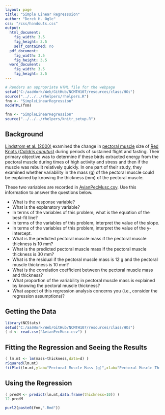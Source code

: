 ```yaml
---
layout: page
title: "Simple Linear Regresssion"
author: "Derek H. Ogle"
css: "/css/handouts.css"
output:
  html_document:
    fig_width: 3.5
    fig_height: 3.5
    self_contained: no
  pdf_document:
    fig_width: 3.5
    fig_height: 3.5
  word_document:
    fig_width: 3.5
    fig_height: 3.5
---
```


```r
# Renders an appropriate HTML file for the webpage
setwd("C:/aaaWork/Web/GitHub/NCMTH107/resources/class/HOs")
source("../../../rhelpers/rhelpers.R")
fnm <- "SimpleLinearRegression"
modHTML(fnm)
```

```r
fnm <- "SimpleLinearRegression"
source("../../../rhelpers/knitr_setup.R")
```

## Background
[Lindstrom et al. (2000)](http://www.ncbi.nlm.nih.gov/pubmed/10667974) examined the change in [pectoral muscle](http://www.birdwatchingdaily.com/blog/2014/01/30/the-amazing-muscles-and-bones-that-make-birds-fly/) size of [Red Knots (*Calidris canutus*)](https://en.wikipedia.org/wiki/Red_knot) during periods of sustained flight and fasting.  Their primary objective was to determine if these birds extracted energy from the pectoral muscle during times of high activity and stress and then if the muscle was rebuilt relatively quickly.  In one part of their study, they examined whether variability in the mass (g) of the pectoral muscle could be explained by knowing the thickness (mm) of the pectoral muscle.

These two variables are recorded in [AvianPecMusc.csv](https://github.com/droglenc/NCData/raw/master/AvianPecMusc.csv).  Use this information to answer the questions below.

* What is the response variable?
* What is the explanatory variable?
* In terms of the variables of this problem, what is the equation of the best-fit line?
* In terms of the variables of this problem, interpret the value of the slope.
* In terms of the variables of this problem, interpret the value of the y-intercept.
* What is the predicted pectoral muscle mass if the pectoral muscle thickness is 10 mm?
* What is the predicted pectoral muscle mass if the pectoral muscle thickness is 30 mm?
* What is the residual if the pectoral muscle mass is 12 g and the pectoral muscle thickness is 10 mm?
* What is the correlation coefficient between the pectoral muscle mass and thickness?
* What proportion of the variability in pectoral muscle mass is explained by knowing the pectoral muscle thickness?
* What aspect of this regression analysis concerns you (i.e., consider the regression assumptions)?

## Getting the Data
```r
library(NCStats)
setwd("C:/aaaWork/Web/GitHub/NCMTH107/resources/class/HOs")
( d <- read.csv("AvianPecMusc.csv") )
```

## Fitting the Regression and Seeing the Results
```r
( lm.mt <- lm(mass~thickness,data=d) )
rSquared(lm.mt)
fitPlot(lm.mt,ylab="Pectoral Muscle Mass (g)",xlab="Pectoral Muscle Thickness (mm)")
```

## Using the Regression
```r
( predM <- predict(lm.mt,data.frame(thickness=10)) )
12-predM
```

```r
purl2(paste0(fnm,".Rmd"))
```

